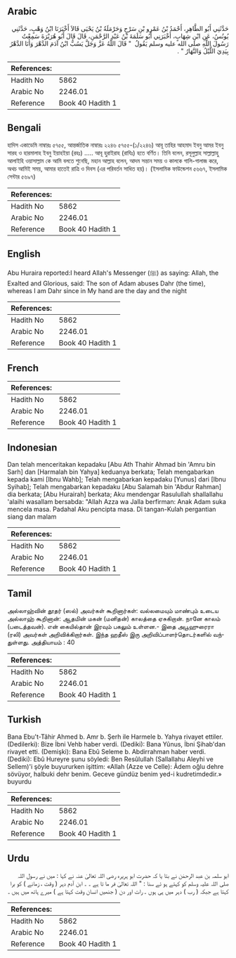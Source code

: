 ## Arabic

<div
  dir="rtl"
  lang="ar"
  style={{ fontSize: "larger", backgroundColor: "#f8f9fa", padding: 20 }}
>
  حَدَّثَنِي أَبُو الطَّاهِرِ، أَحْمَدُ بْنُ عَمْرِو بْنِ سَرْحٍ وَحَرْمَلَةُ
  بْنُ يَحْيَى قَالاَ أَخْبَرَنَا ابْنُ وَهْبٍ، حَدَّثَنِي يُونُسُ، عَنِ ابْنِ
  شِهَابٍ، أَخْبَرَنِي أَبُو سَلَمَةَ بْنُ عَبْدِ الرَّحْمَنِ، قَالَ قَالَ أَبُو
  هُرَيْرَةَ سَمِعْتُ رَسُولَ اللَّهِ صلى الله عليه وسلم يَقُولُ ‏ "‏ قَالَ
  اللَّهُ عَزَّ وَجَلَّ يَسُبُّ ابْنُ آدَمَ الدَّهْرَ وَأَنَا الدَّهْرُ بِيَدِيَ
  اللَّيْلُ وَالنَّهَارُ ‏"‏ ‏.‏
</div>
<div style={{ backgroundColor: "#f8f9fa", padding: 20, marginBottom: 10 }}>
  <table>
    <thead>
      <tr>
        <th>References:</th>
        <th></th>
      </tr>
    </thead>
    <tbody>
      <tr>
        <td>Hadith No</td>
        <td>5862</td>
      </tr>
      <tr>
        <td>Arabic No</td>
        <td>2246.01</td>
      </tr>
      <tr>
        <td>Reference</td>
        <td>Book 40 Hadith 1</td>
      </tr>
    </tbody>
  </table>
</div>

## Bengali

<div
  dir="ltr"
  lang="bn"
  style={{ fontSize: "larger", backgroundColor: "#f8f9fa", padding: 20 }}
>
  হাদিস একাডেমি নাম্বারঃ ৫৭৫৫, আন্তর্জাতিক নাম্বারঃ ২২৪৬ ৫৭৫৫-(১/২২৪৬) আবূ তাহির
  আহমাদ ইবনু আমর ইবনু সারহ ও হারমালাহ ইবনু ইয়াহইয়া (রহঃ) ..... আবূ হুরাইরাহ
  (রাযিঃ) হতে বর্ণিত। তিনি বলেন, রসূলুল্লাহ সাল্লাল্লাহু আলাইহি ওয়াসাল্লাম কে
  আমি বলতে শুনেছি, মহান আল্লাহ বলেন, আদম সন্তান সময় ও কালকে গালি-গালাজ করে, অথচ
  আমিই সময়, আমার হাতেই রাত্রি ও দিবস (এর পরিবর্তন সাধিত হয়)। (ইসলামিক
  ফাউন্ডেশন ৫৬৬৭, ইসলামিক সেন্টার ৫৬৯৭)
</div>
<div style={{ backgroundColor: "#f8f9fa", padding: 20, marginBottom: 10 }}>
  <table>
    <thead>
      <tr>
        <th>References:</th>
        <th></th>
      </tr>
    </thead>
    <tbody>
      <tr>
        <td>Hadith No</td>
        <td>5862</td>
      </tr>
      <tr>
        <td>Arabic No</td>
        <td>2246.01</td>
      </tr>
      <tr>
        <td>Reference</td>
        <td>Book 40 Hadith 1</td>
      </tr>
    </tbody>
  </table>
</div>

## English

<div
  dir="ltr"
  lang="en"
  style={{ fontSize: "larger", backgroundColor: "#f8f9fa", padding: 20 }}
>
  Abu Huraira reported:I heard Allah's Messenger (ﷺ) as saying: Allah, the
  Exalted and Glorious, said: The son of Adam abuses Dahr (the time), whereas I
  am Dahr since in My hand are the day and the night
</div>
<div style={{ backgroundColor: "#f8f9fa", padding: 20, marginBottom: 10 }}>
  <table>
    <thead>
      <tr>
        <th>References:</th>
        <th></th>
      </tr>
    </thead>
    <tbody>
      <tr>
        <td>Hadith No</td>
        <td>5862</td>
      </tr>
      <tr>
        <td>Arabic No</td>
        <td>2246.01</td>
      </tr>
      <tr>
        <td>Reference</td>
        <td>Book 40 Hadith 1</td>
      </tr>
    </tbody>
  </table>
</div>

## French

<div
  dir="ltr"
  lang="fr"
  style={{ fontSize: "larger", backgroundColor: "#f8f9fa", padding: 20 }}
></div>
<div style={{ backgroundColor: "#f8f9fa", padding: 20, marginBottom: 10 }}>
  <table>
    <thead>
      <tr>
        <th>References:</th>
        <th></th>
      </tr>
    </thead>
    <tbody>
      <tr>
        <td>Hadith No</td>
        <td>5862</td>
      </tr>
      <tr>
        <td>Arabic No</td>
        <td>2246.01</td>
      </tr>
      <tr>
        <td>Reference</td>
        <td>Book 40 Hadith 1</td>
      </tr>
    </tbody>
  </table>
</div>

## Indonesian

<div
  dir="ltr"
  lang="id"
  style={{ fontSize: "larger", backgroundColor: "#f8f9fa", padding: 20 }}
>
  Dan telah menceritakan kepadaku [Abu Ath Thahir Ahmad bin 'Amru bin Sarh] dan
  [Harmalah bin Yahya] keduanya berkata; Telah mengabarkan kepada kami [Ibnu
  Wahb]; Telah mengabarkan kepadaku [Yunus] dari [Ibnu Syihab]; Telah
  mengabarkan kepadaku [Abu Salamah bin 'Abdur Rahman] dia berkata; [Abu
  Hurairah] berkata; Aku mendengar Rasulullah shallallahu 'alaihi wasallam
  bersabda: "Allah Azza wa Jalla berfirman: Anak Adam suka mencela masa. Padahal
  Aku pencipta masa. Di tangan-Kulah pergantian siang dan malam
</div>
<div style={{ backgroundColor: "#f8f9fa", padding: 20, marginBottom: 10 }}>
  <table>
    <thead>
      <tr>
        <th>References:</th>
        <th></th>
      </tr>
    </thead>
    <tbody>
      <tr>
        <td>Hadith No</td>
        <td>5862</td>
      </tr>
      <tr>
        <td>Arabic No</td>
        <td>2246.01</td>
      </tr>
      <tr>
        <td>Reference</td>
        <td>Book 40 Hadith 1</td>
      </tr>
    </tbody>
  </table>
</div>

## Tamil

<div
  dir="ltr"
  lang="ta"
  style={{ fontSize: "larger", backgroundColor: "#f8f9fa", padding: 20 }}
>
  அல்லாஹ்வின் தூதர் (ஸல்) அவர்கள் கூறினார்கள்: வல்லமையும் மாண்பும் உடைய அல்லாஹ்
  கூறினான்: ஆதமின் மகன் (மனிதன்) காலத்தை ஏசுகிறான். நானே காலம் (படைத்தவன்). என்
  கையில்தான் இரவும் பகலும் உள்ளன.- இதை அபூஹுரைரா (ரலி) அவர்கள் அறிவிக்கிறார்கள்.
  இந்த ஹதீஸ் இரு அறிவிப்பாளர்தொடர்களில் வந்துள்ளது. அத்தியாயம் : 40
</div>
<div style={{ backgroundColor: "#f8f9fa", padding: 20, marginBottom: 10 }}>
  <table>
    <thead>
      <tr>
        <th>References:</th>
        <th></th>
      </tr>
    </thead>
    <tbody>
      <tr>
        <td>Hadith No</td>
        <td>5862</td>
      </tr>
      <tr>
        <td>Arabic No</td>
        <td>2246.01</td>
      </tr>
      <tr>
        <td>Reference</td>
        <td>Book 40 Hadith 1</td>
      </tr>
    </tbody>
  </table>
</div>

## Turkish

<div
  dir="ltr"
  lang="tr"
  style={{ fontSize: "larger", backgroundColor: "#f8f9fa", padding: 20 }}
>
  Bana Ebu't-Tâhir Ahmed b. Amr b. Şerh ile Harmele b. Yahya rivayet ettiler.
  (Dedilerki): Bize İbni Vehb haber verdi. (Dediki): Bana Yûnus, İbni Şihab'dan
  rivayet etti. (Demişki): Bana Ebû Seleme b. Abdirrahman haber verdi. (Dediki):
  Ebû Hureyre şunu söyledi: Ben Resûlullah (Sallallahu Aleyhi ve Sellem)'i şöyle
  buyururken işittim: «Allah (Azze ve Celle): Âdem oğlu dehre sövüyor, halbuki
  dehr benim. Geceve gündüz benim yed-i kudretimdedir.» buyurdu
</div>
<div style={{ backgroundColor: "#f8f9fa", padding: 20, marginBottom: 10 }}>
  <table>
    <thead>
      <tr>
        <th>References:</th>
        <th></th>
      </tr>
    </thead>
    <tbody>
      <tr>
        <td>Hadith No</td>
        <td>5862</td>
      </tr>
      <tr>
        <td>Arabic No</td>
        <td>2246.01</td>
      </tr>
      <tr>
        <td>Reference</td>
        <td>Book 40 Hadith 1</td>
      </tr>
    </tbody>
  </table>
</div>

## Urdu

<div
  dir="rtl"
  lang="ur"
  style={{ fontSize: "larger", backgroundColor: "#f8f9fa", padding: 20 }}
>
  ابو سلمہ بن عبد الرحمٰن نے بتا یا کہ حضرت ابو ہریرہ رضی اللہ تعالیٰ عنہ نے کہا
  : میں نے رسول اللہ صلی اللہ علیہ وسلم کو کہتے ہو ئے سنا : " اللہ تعالیٰ فر ما
  تا ہے ۔ ۔ ابن آدم دہر ( وقت ، زمانے ) کو برا کہتا ہے جبکہ ( رب ) دہر میں ہی
  ہوں ۔ رات اور دن ( جنھیں انسان وقت کہتا ہے ) میرے ہاتھ میں ہیں ۔
</div>
<div style={{ backgroundColor: "#f8f9fa", padding: 20, marginBottom: 10 }}>
  <table>
    <thead>
      <tr>
        <th>References:</th>
        <th></th>
      </tr>
    </thead>
    <tbody>
      <tr>
        <td>Hadith No</td>
        <td>5862</td>
      </tr>
      <tr>
        <td>Arabic No</td>
        <td>2246.01</td>
      </tr>
      <tr>
        <td>Reference</td>
        <td>Book 40 Hadith 1</td>
      </tr>
    </tbody>
  </table>
</div>
